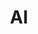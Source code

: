 ---
title: AI
description: NeoSaaS uses Supabase Auth to handle user sign-up, login, and session management.
---